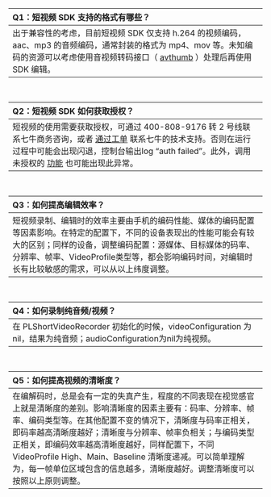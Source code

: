 |  Q1：短视频 SDK 支持的格式有哪些？|
| :--- |
| 出于兼容性的考虑，目前短视频 SDK 仅支持 h.264 的视频编码，aac、mp3 的音频编码，通常封装的格式为 mp4、mov 等。未知编码的资源可以考虑使用音视频转码接口（ [avthumb](https://developer.qiniu.com/dora/manual/1248/audio-and-video-transcoding-avthumb) ）处理后再使用 SDK 编辑。  |

<br>

|  Q2：短视频 SDK 如何获取授权？|
| :--- |
| 短视频的使用需要获取授权，可通过 400-808-9176 转 2 号线联系七牛商务咨询，或者 [通过工单](https://support.qiniu.com/?ref=developer.qiniu.com) 联系七牛的技术支持。否则在运行过程中可能会出现闪退，控制台输出log “auth failed”。此外，调用未授权的 [功能](https://developer.qiniu.com/pili/sdk/3731/short-video) 也可能出现此异常。 |

<br>

|  Q3：如何提高编辑效率？|
| :--- |
| 短视频录制、编辑时的效率主要由手机的编码性能、媒体的编码配置等因素影响。在特定的配置下，不同的设备表现出的性能可能会有较大的区别；同样的设备，调整编码配置：源媒体、目标媒体的码率、分辨率、帧率、VideoProfile类型等，都会影响编码时间，对编辑时长有比较敏感的需求，可以从以上纬度调整。 |

<br>

|  Q4：如何录制纯音频/视频？|
| :--- |
| 在 PLShortVideoRecorder 初始化的时候，videoConfiguration 为nil，结果为纯音频；audioConfiguration为nil为纯视频。 |

<br>

|  Q5：如何提高视频的清晰度？|
| :--- |
| 在编解码时，总是会有一定的失真产生，程度的不同表现在视觉感官上就是清晰度的差别。影响清晰度的因素主要有：码率、分辨率、帧率、编码类型等。在其他配置不变的情况下，清晰度与码率正相关，即码率越高清晰度越好；清晰度与分辨率、帧率负相关；与编码类型正相关，即编码效率越高清晰度越好，同样配置下，不同 VideoProfile High、Main、Baseline 清晰度递减。可以简单理解为，每一帧单位区域包含的信息越多，清晰度越好。调整清晰度可以按照以上原则调整。  |